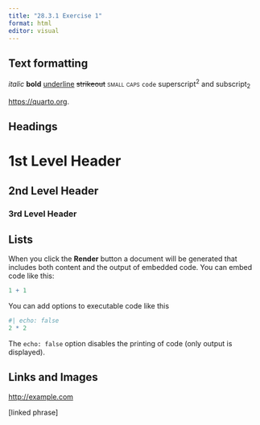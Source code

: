 ```yaml
---
title: "28.3.1 Exercise 1"
format: html
editor: visual
---
```


## Text formatting

*italic* **bold** [underline]{.underline} ~~strikeout~~ [small caps]{.smallcaps} `code` superscript^2^ and subscript~2~

<https://quarto.org>.

## Headings

# 1st Level Header

## 2nd Level Header

### 3rd Level Header

## Lists

When you click the **Render** button a document will be generated that includes both content and the output of embedded code. You can embed code like this:

```r
1 + 1
```

You can add options to executable code like this

```r
#| echo: false
2 * 2
```

The `echo: false` option disables the printing of code (only output is displayed).

## Links and Images

<http://example.com>

[linked phrase]<linked phrase>
